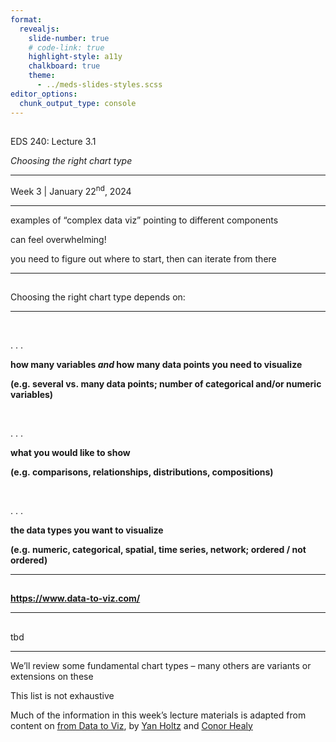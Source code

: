 ```yaml
---
format: 
  revealjs:
    slide-number: true
    # code-link: true
    highlight-style: a11y
    chalkboard: true
    theme: 
      - ../meds-slides-styles.scss
editor_options: 
  chunk_output_type: console
---
```


## {#title-slide data-menu-title="Title Slide" background="#053660"} 

[EDS 240: Lecture 3.1]{.custom-title}

[*Choosing the right chart type*]{.custom-subtitle}

<hr class="hr-teal">

[Week 3 | January 22^nd^, 2024]{.custom-subtitle3}

---

examples of "complex data viz" pointing to different components

can feel overwhelming!

you need to figure out where to start, then can iterate from there

---

## {#choosing-right-chart data-menu-title="Choosing the right chart"} 

[Choosing the right chart type depends on:]{.slide-title}

<hr>

<br>

. . . 

::: {.center-text}
[**how many variables *and* how many data points you need to visualize**]{.body-text-m .teal-text}  

**(e.g. several vs. many data points; number of categorical and/or numeric variables)**
:::

<br>

. . .

::: {.center-text}
[**what you would like to show**]{.body-text-m .teal-text} 

**(e.g. comparisons, relationships, distributions, compositions)**
:::

<br>

. . . 


::: {.center-text}
[**the data types you want to visualize**]{.body-text-m .teal-text}  

**(e.g. numeric, categorical, spatial, time series, network; ordered / not ordered)**
:::


---

## {#from-data-to-viz2 data-menu-title="From Data to Viz" background-iframe="https://www.data-to-viz.com/" background-interactive=true}

::: footer
**<https://www.data-to-viz.com/>**
:::

---

## {#tbd data-menu-title="tbd"} 

[tbd]{.slide-title}

<hr>

We'll review some fundamental chart types -- many others are variants or extensions on these

This list is not exhaustive

::: footer
Much of the information in this week's lecture materials is adapted from content on [from Data to Viz](https://www.data-to-viz.com/), by [Yan Holtz](https://www.linkedin.com/in/yan-holtz-2477534a/) and [Conor Healy](https://www.linkedin.com/in/conor-healy-b0299810a/)
:::

